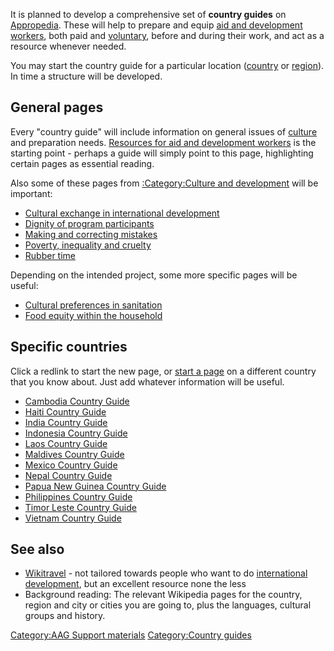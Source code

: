 It is planned to develop a comprehensive set of '''country guides''' on [[Appropedia]]. These will help to prepare and equip [[aid and development workers]], both paid and [[voluntary]], before and during their work, and act as a resource whenever needed.

You may start the country guide for a particular location ([[country]] or [[region]]). In time a structure will be developed. 

== General pages ==

Every "country guide" will include information on general issues of [[culture]] and preparation needs. [[Resources for aid and development workers]] is the starting point - perhaps a guide will simply point to this page, highlighting certain pages as essential reading.

Also some of these pages from [[:Category:Culture and development]] will be important:
* [[Cultural exchange in international development]]
* [[Dignity of program participants]]
* [[Making and correcting mistakes]]
* [[Poverty, inequality and cruelty]]
* [[Rubber time]]

Depending on the intended project, some more specific pages will be useful:
* [[Cultural preferences in sanitation]]
* [[Food equity within the household]]

== Specific countries ==
Click a redlink to start the new page, or [[start a page]] on a different country that you know about. Just add whatever information will be useful.

* [[Cambodia Country Guide]]
* [[Haiti Country Guide]]
* [[India Country Guide]]
* [[Indonesia Country Guide]]
* [[Laos Country Guide]]
* [[Maldives Country Guide]]
* [[Mexico Country Guide]]
* [[Nepal Country Guide]]
* [[Papua New Guinea Country Guide]]
* [[Philippines Country Guide]]
* [[Timor Leste Country Guide]]
* [[Vietnam Country Guide]]

== See also ==
* [[Wikitravel:|Wikitravel]] - not tailored towards people who want to do [[international development]], but an excellent resource none the less
* Background reading: The relevant Wikipedia pages for the country, region and city or cities you are going to, plus the languages, cultural groups and history.

{{stub}}

[[Category:AAG Support materials]]
[[Category:Country guides]]